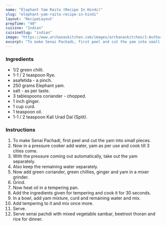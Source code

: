---
name: "Elephant Yam Raita (Recipe In Hindi)"
slug: "elephant-yam-raita-recipe-in-hindi"
layout: 'RecipeLayout'
prepTime: "40"
cuisine: "Indian"
cuisineSlug: "indian"
image: "https://www.archanaskitchen.com/images/archanaskitchen/1-Author/Neeru_Srikanth/Senai_Pachadi.jpg"
excerpt: "To make Senai Pachadi, first peel and cut the yam into small pieces"
---

### Ingredients

-  1/2 green chilli.
-  1-1 / 2 teaspoon Rye.
-  asafetida - a pinch.
- 250 grams Elephant yam.
-  salt - as per taste.
-  3 tablespoons coriander - chopped.
-  1 inch ginger.
-  1 cup curd.
-  1 teaspoon oil.
-  1-1 / 2 teaspoon Kali Urad Dal (Split).

### Instructions

1. To make Senai Pachadi, first peel and cut the yam into small pieces.
1. Now in a pressure cooker add water, yam as per use and cook till 3 cities come.
1. With the pressure coming out automatically, take out the yam separately.
1. Also keep the remaining water separately.
1. Now add green coriander, green chillies, ginger and yam in a mixer grinder.
1. Grind.
1. Now heat oil in a tempering pan.
1. Add the ingredients given for tempering and cook it for 30 seconds.
1. In a bowl, add yam mixture, curd and remaining water and mix.
1. Add tempering to it and mix once more.
1. Serve.
1. Serve senai pachdi with mixed vegetable sambar, beetroot thoran and rice for dinner.
